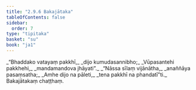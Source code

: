 ```yaml
---
title: "2.9.6 Bakajātaka"
tableOfContents: false
sidebar:
  order: 7
type: "tipitaka"
basket: "su"
book: "ja1"
---
```



<DynamicBreadcrumb />

<Division number="171" book="ja1">

<Paragraph number="617" type="verses" book="ja1">
_“Bhaddako vatayaṃ pakkhī,_  
_dijo kumudasannibho;_  
_Vūpasantehi pakkhehi,_  
_mandamandova jhāyati”._  

</Paragraph>

</Division>
<Division number="172" book="ja1">

<Paragraph number="618" type="verses" book="ja1">
_“Nāssa sīlaṃ vijānātha,_  
_anaññāya pasaṃsatha;_  
_Amhe dijo na pāleti,_  
_tena pakkhī na phandatī”ti._  


</Paragraph>
</Division>

<Paragraph number="619" type="center" book="ja1">
Bakajātakaṃ chaṭṭhaṃ.
</Paragraph>